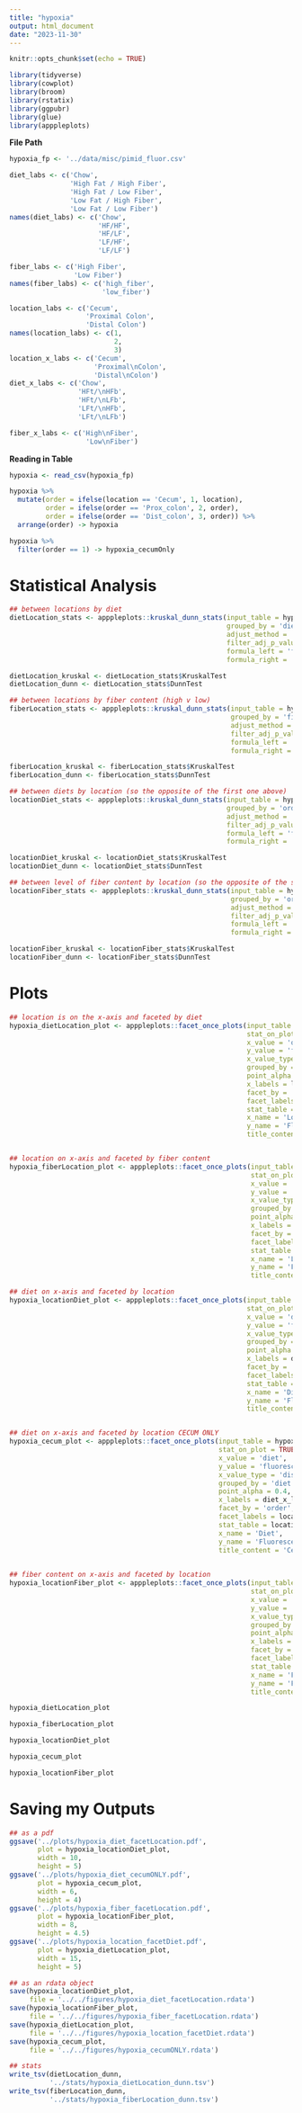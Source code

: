 ```yaml
---
title: "hypoxia"
output: html_document
date: "2023-11-30"
---
```


```r
knitr::opts_chunk$set(echo = TRUE)
```

```r
library(tidyverse)
library(cowplot)
library(broom)
library(rstatix)
library(ggpubr)
library(glue)
library(apppleplots)
```

**File Path**
```r
hypoxia_fp <- '../data/misc/pimid_fluor.csv'

diet_labs <- c('Chow',
               'High Fat / High Fiber',
               'High Fat / Low Fiber',
               'Low Fat / High Fiber',
               'Low Fat / Low Fiber')
names(diet_labs) <- c('Chow',
                      'HF/HF',
                      'HF/LF',
                      'LF/HF',
                      'LF/LF')

fiber_labs <- c('High Fiber',
                'Low Fiber')
names(fiber_labs) <- c('high_fiber',
                       'low_fiber')

location_labs <- c('Cecum',
                   'Proximal Colon',
                   'Distal Colon')
names(location_labs) <- c(1,
                          2,
                          3)
location_x_labs <- c('Cecum',
                     'Proximal\nColon',
                     'Distal\nColon')
diet_x_labs <- c('Chow',
                 'HFt/\nHFb',
                 'HFt/\nLFb',
                 'LFt/\nHFb',
                 'LFt/\nLFb')

fiber_x_labs <- c('High\nFiber',
                   'Low\nFiber')
```

**Reading in Table**
```r
hypoxia <- read_csv(hypoxia_fp)

hypoxia %>% 
  mutate(order = ifelse(location == 'Cecum', 1, location),
         order = ifelse(order == 'Prox_colon', 2, order),
         order = ifelse(order == 'Dist_colon', 3, order)) %>% 
  arrange(order) -> hypoxia

hypoxia %>% 
  filter(order == 1) -> hypoxia_cecumOnly
```

# **Statistical Analysis**
```r
## between locations by diet
dietLocation_stats <- apppleplots::kruskal_dunn_stats(input_table = hypoxia,
                                                      grouped_by = 'diet',
                                                      adjust_method = 'BH',
                                                      filter_adj_p_value = FALSE,
                                                      formula_left = 'fluorescence',
                                                      formula_right = 'order')

dietLocation_kruskal <- dietLocation_stats$KruskalTest
dietLocation_dunn <- dietLocation_stats$DunnTest

## between locations by fiber content (high v low)
fiberLocation_stats <- apppleplots::kruskal_dunn_stats(input_table = hypoxia,
                                                       grouped_by = 'fiber',
                                                       adjust_method = 'BH',
                                                       filter_adj_p_value = FALSE,
                                                       formula_left = 'fluorescence',
                                                       formula_right = 'order')

fiberLocation_kruskal <- fiberLocation_stats$KruskalTest
fiberLocation_dunn <- fiberLocation_stats$DunnTest

## between diets by location (so the opposite of the first one above)
locationDiet_stats <- apppleplots::kruskal_dunn_stats(input_table = hypoxia,
                                                      grouped_by = 'order',
                                                      adjust_method = 'BH',
                                                      filter_adj_p_value = FALSE,
                                                      formula_left = 'fluorescence',
                                                      formula_right = 'diet')

locationDiet_kruskal <- locationDiet_stats$KruskalTest
locationDiet_dunn <- locationDiet_stats$DunnTest

## between level of fiber content by location (so the opposite of the second one above)
locationFiber_stats <- apppleplots::kruskal_dunn_stats(input_table = hypoxia,
                                                       grouped_by = 'order',
                                                       adjust_method = 'BH',
                                                       filter_adj_p_value = FALSE,
                                                       formula_left = 'fluorescence',
                                                       formula_right = 'fiber')

locationFiber_kruskal <- locationFiber_stats$KruskalTest
locationFiber_dunn <- locationFiber_stats$DunnTest
```

# **Plots**
```r
## location is on the x-axis and faceted by diet
hypoxia_dietLocation_plot <- apppleplots::facet_once_plots(input_table = hypoxia,
                                                           stat_on_plot = TRUE,
                                                           x_value = 'order',
                                                           y_value = 'fluorescence',
                                                           x_value_type = 'discrete',
                                                           grouped_by = 'order',
                                                           point_alpha = 0.4,
                                                           x_labels = location_x_labs,
                                                           facet_by = 'diet',
                                                           facet_labels = diet_labs,
                                                           stat_table = dietLocation_dunn,
                                                           x_name = 'Location',
                                                           y_name = 'Fluorescence',
                                                           title_content = 'Intestinal Hypoxia')


## location on x-axis and faceted by fiber content 
hypoxia_fiberLocation_plot <- apppleplots::facet_once_plots(input_table = hypoxia,
                                                            stat_on_plot = TRUE,
                                                            x_value = 'order',
                                                            y_value = 'fluorescence',
                                                            x_value_type = 'discrete',
                                                            grouped_by = 'order',
                                                            point_alpha = 0.4,
                                                            x_labels = location_x_labs,
                                                            facet_by = 'fiber',
                                                            facet_labels = fiber_labs,
                                                            stat_table = fiberLocation_dunn,
                                                            x_name = 'Location',
                                                            y_name = 'Fluorescence',
                                                            title_content = 'Intestinal Hypoxia by Dietary Fiber')

## diet on x-axis and faceted by location
hypoxia_locationDiet_plot <- apppleplots::facet_once_plots(input_table = hypoxia,
                                                           stat_on_plot = TRUE,
                                                           x_value = 'diet',
                                                           y_value = 'fluorescence',
                                                           x_value_type = 'discrete',
                                                           grouped_by = 'diet',
                                                           point_alpha = 0.4,
                                                           x_labels = diet_x_labs,
                                                           facet_by = 'order',
                                                           facet_labels = location_labs,
                                                           stat_table = locationDiet_dunn,
                                                           x_name = 'Diet',
                                                           y_name = 'Fluorescence',
                                                           title_content = 'Intestinal Hypoxia')


## diet on x-axis and faceted by location CECUM ONLY
hypoxia_cecum_plot <- apppleplots::facet_once_plots(input_table = hypoxia,
                                                    stat_on_plot = TRUE,
                                                    x_value = 'diet',
                                                    y_value = 'fluorescence',
                                                    x_value_type = 'discrete',
                                                    grouped_by = 'diet',
                                                    point_alpha = 0.4,
                                                    x_labels = diet_x_labs,
                                                    facet_by = 'order',
                                                    facet_labels = location_labs,
                                                    stat_table = locationDiet_dunn,
                                                    x_name = 'Diet',
                                                    y_name = 'Fluorescence',
                                                    title_content = 'Cecum Hypoxia')
  

## fiber content on x-axis and faceted by location
hypoxia_locationFiber_plot <- apppleplots::facet_once_plots(input_table = hypoxia,
                                                            stat_on_plot = TRUE,
                                                            x_value = 'fiber',
                                                            y_value = 'fluorescence',
                                                            x_value_type = 'discrete',
                                                            grouped_by = 'fiber',
                                                            point_alpha = 0.4,
                                                            x_labels = fiber_x_labs,
                                                            facet_by = 'order',
                                                            facet_labels = location_labs,
                                                            stat_table = locationFiber_dunn,
                                                            x_name = 'Fiber Content',
                                                            y_name = 'Fluorescence',
                                                            title_content = 'Intestinal Hypoxia by Dietary Fiber')
```

```r
hypoxia_dietLocation_plot
```

```r
hypoxia_fiberLocation_plot
```
```r
hypoxia_locationDiet_plot
```
```r
hypoxia_cecum_plot
```

```r
hypoxia_locationFiber_plot
```

# **Saving my Outputs**
```r
## as a pdf
ggsave('../plots/hypoxia_diet_facetLocation.pdf',
       plot = hypoxia_locationDiet_plot,
       width = 10, 
       height = 5)
ggsave('../plots/hypoxia_diet_cecumONLY.pdf',
       plot = hypoxia_cecum_plot,
       width = 6, 
       height = 4)
ggsave('../plots/hypoxia_fiber_facetLocation.pdf',
       plot = hypoxia_locationFiber_plot,
       width = 8, 
       height = 4.5)
ggsave('../plots/hypoxia_location_facetDiet.pdf',
       plot = hypoxia_dietLocation_plot,
       width = 15, 
       height = 5)

## as an rdata object
save(hypoxia_locationDiet_plot,
     file = '../../figures/hypoxia_diet_facetLocation.rdata')
save(hypoxia_locationFiber_plot,
     file = '../../figures/hypoxia_fiber_facetLocation.rdata')
save(hypoxia_dietLocation_plot,
     file = '../../figures/hypoxia_location_facetDiet.rdata')
save(hypoxia_cecum_plot,
     file = '../../figures/hypoxia_cecumONLY.rdata')

## stats
write_tsv(dietLocation_dunn,
          '../stats/hypoxia_dietLocation_dunn.tsv')
write_tsv(fiberLocation_dunn,
          '../stats/hypoxia_fiberLocation_dunn.tsv')
```

